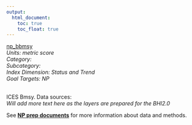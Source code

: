 ```yaml
---
output:
  html_document:
    toc: true
    toc_float: true
---
```


[np_bbmsy](https://github.com/OHI-Science/bhi/blob/master/baltic/layers/np_bbmsy_bhi2015.csv)\
*Units: metric score*\
*Category:*\
*Subcategory:*\
*Index Dimension: Status and Trend*\
*Goal Targets: NP*\
<br>

ICES Bmsy.  Data sources:\
*Will add more text here as the layers are prepared for the BHI2.0*

See [**NP prep documents**](https://github.com/OHI-Science/bhi-1.0-archive/blob/draft/baltic2015/prep/NP/np_prep.md) for more information about data and methods.

<br>

